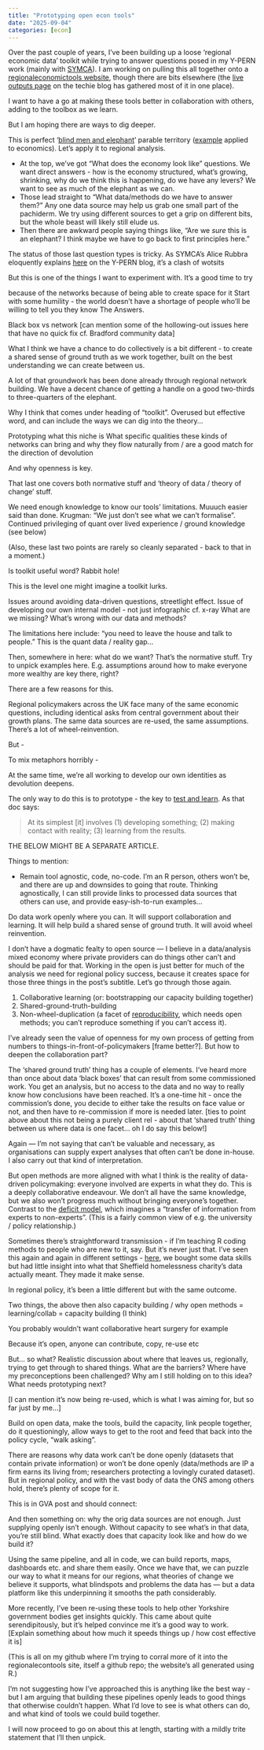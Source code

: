 ```yaml
---
title: "Prototyping open econ tools"
date: "2025-09-04"
categories: [econ]
---
```



Over the past couple of years, I've been building up a loose 'regional economic data' toolkit while trying to answer questions posed in my Y-PERN work (mainly with [SYMCA](https://www.southyorkshire-ca.gov.uk/)). I am working on pulling this all together onto a [regionaleconomictools website](https://danolner.github.io/RegionalEconomicTools/), though there are bits elsewhere (the [live outputs page](https://danolner.github.io/posts/outputs_livelist/) on the techie blog has gathered most of it in one place).

I want to have a go at making these tools better in collaboration with others, adding to the toolbox as we learn. 

But I am hoping there are ways to dig deeper. 

This is perfect '[blind men and elephant](https://en.wikipedia.org/wiki/Blind_men_and_an_elephant)' parable territory ([example](https://jetzek.wordpress.com/2016/07/19/first-blog-post/) applied to economics). Let's apply it to regional analysis.

* At the top, we've got “What does the economy look like” questions. We want direct answers - how is the economy structured, what's growing, shrinking, why do we think this is happening, do we have any levers? We want to see as much of the elephant as we can.
* Those lead straight to “What data/methods do we have to answer them?” Any one data source may help us grab one small part of the pachiderm. We try using different sources to get a grip on different bits, but the whole beast will likely still elude us. 
* Then there are awkward people saying things like, "Are we *sure* this is an elephant? I think maybe we have to go back to first principles here."

The status of those last question types is tricky. As SYMCA's Alice Rubbra eloquently explains [here](https://y-pern.org.uk/blog/the-relationship-between-policymaking-and-research-how-it-works-sometimes/) on the Y-PERN blog, it's a clash of wotsits


But this is one of the things I want to experiment with. It's a good time to try 

because of the networks because of being able to create space for it
Start with some humility - the world doesn't have a shortage of people who'll be willing to tell you they know The Answers.

Black box vs network [can mention some of the hollowing-out issues here that have no quick fix cf. Bradford community data]

What I think we have a chance to do collectively is a bit different - to create a shared sense of ground truth as we work together, built on the best understanding we can create between us.

A lot of that groundwork has been done already through regional network building. We have a decent chance of getting a handle on a good two-thirds to three-quarters of the elephant.


Why I think that comes under heading of "toolkit". Overused but effective word, and can include the ways we can dig into the theory... 


Prototyping what this niche is
What specific qualities these kinds of networks can bring and why they flow naturally from / are a good match for the direction of devolution


And why openness is key.





That last one covers both normative stuff and 'theory of data / theory of change' stuff.

We need enough knowledge to know our tools' limitations. Muuuch easier said than done. Krugman: "We just don't see what we can't formalise". Continued privileging of quant over lived experience / ground knowledge (see below)




(Also, these last two points are rarely so cleanly separated - back to that in a moment.)


Is toolkit useful word? Rabbit hole!

This is the level one might imagine a toolkit lurks.




Issues around avoiding data-driven questions, streetlight effect. Issue of developing our own internal model - not just infographic cf. x-ray
What are we missing? What’s wrong with our data and methods?

The limitations here include: “you need to leave the house and talk to people.” This is the quant data / reality gap...

Then, somewhere in here: what do we want? That’s the normative stuff. Try to unpick examples here. E.g. assumptions around how to make everyone more wealthy are key there, right?







There are a few reasons for this.

Regional policymakers across the UK face many of the same economic questions, including identical asks from central government about their growth plans. The same data sources are re-used, the same assumptions. There's a lot of wheel-reinvention.


 But - 

To mix metaphors horribly - 






At the same time, we're all working to develop our own identities as devolution deepens.


The only way to do this is to prototype - the key to [test and learn](https://www.bi.team/publications/test-and-learn-a-playbook-for-mission-driven-government/). As that doc says:

> At its simplest [it] involves (1) developing something; (2) making contact with reality; (3) learning from the results.



 











THE BELOW MIGHT BE A SEPARATE ARTICLE.


Things to mention:

* Remain tool agnostic, code, no-code. I'm an R person, others won't be, and there are up and downsides to going that route. Thinking agnostically, I can still provide links to processed data sources that others can use, and provide easy-ish-to-run examples...


Do data work openly where you can. It will support collaboration and learning. It will help build a shared sense of ground truth. It will avoid wheel reinvention.

I don’t have a dogmatic fealty to open source — I believe in a data/analysis mixed economy where private providers can do things other can’t and should be paid for that. Working in the open is just better for much of the analysis we need for regional policy success, because it creates space for those three things in the post’s subtitle. Let’s go through those again. 

1. Collaborative learning (or: bootstrapping our capacity building together)
2. Shared-ground-truth-building
3. Non-wheel-duplication (a facet of [reproducibility](https://www.ukrn.org/), which needs open methods; you can’t reproduce something if you can’t access it).





I’ve already seen the value of openness for my own process of getting from numbers to things-in-front-of-policymakers [frame better?]. But how to deepen the collaboration part?

The ‘shared ground truth’ thing has a couple of elements. I’ve heard more than once about data ‘black boxes’ that can result from some commissioned work. You get an analysis, but no access to the data and no way to really know how conclusions have been reached. It’s a one-time hit - once the commission’s done, you decide to either take the results on face value or not, and then have to re-commission if more is needed later. [ties to point above about this not being a purely client rel - about that ‘shared truth’ thing between us where data is one facet… oh I do say this below!]

Again — I’m not saying that can’t be valuable and necessary, as organisations can supply expert analyses that often can’t be done in-house. I also carry out that kind of interpretation. 

But open methods are more aligned with what I think is the reality of data-driven policymaking: everyone involved are experts in what they do. This is a deeply collaborative endeavour. We don’t all have the same knowledge, but we also won’t progress much without bringing everyone’s together. Contrast to the [deficit model](https://en.wikipedia.org/wiki/Information_deficit_model), which imagines a “transfer of information from experts to non-experts”. (This is a fairly common view of e.g. the university / policy relationship.) 

Sometimes there’s straightforward transmission - if I’m teaching R coding methods to people who are new to it, say. But it’s never just that. I’ve seen this again and again in different settings - [here](https://www.danolner.net/2019/02/sheffields-first-data-for-good-hack-day), we bought some data skills but had little insight into what that Sheffield homelessness charity’s data actually meant. They made it make sense.

In regional policy, it’s been a little different but with the same outcome. 

Two things, the above then also capacity building / why open methods = learning/collab = capacity building (I think)

You probably wouldn’t want collaborative heart surgery for example

Because it’s open, anyone can contribute, copy, re-use etc

But… so what? Realistic discussion about where that leaves us, regionally, trying to get through to shared things. What are the barriers? Where have my preconceptions been challenged? Why am I still holding on to this idea? What needs prototyping next?

[I can mention it’s now being re-used, which is what I was aiming for, but so far just by me…]

Build on open data, make the tools, build the capacity, link people together, do it questioningly, allow ways to get to the root and feed that back into the policy cycle, “walk asking”.

There are reasons why data work can’t be done openly (datasets that contain private information) or won’t be done openly (data/methods are IP a firm earns its living from; researchers protecting a lovingly curated dataset). But in regional policy, and with the vast body of data the ONS among others hold, there’s plenty of scope for it.

This is in GVA post and should connect:

And then something on: why the orig data sources are not enough. Just supplying openly isn’t enough. Without capacity to see what’s in that data, you’re still blind. What exactly does that capacity look like and how do we build it?









Using the same pipeline, and all in code, we can build reports, maps, dashboards etc. and share them easily. Once we have that, we can puzzle our way to what it means for our regions, what theories of change we believe it supports, what blindspots and problems the data has — but a  data platform like this underpinning it smooths the path considerably.





More recently, I’ve been re-using these tools to help other Yorkshire government bodies get insights quickly. This came about quite serendipitously, but it’s helped convince me it’s a good way to work. [Explain something about how much it speeds things up / how cost effective it is]

(This is all on my github where I’m trying to corral more of it into the regionalecontools site, itself a github repo; the website’s all generated using R.) 

I’m not suggesting how I’ve approached this is anything like the best way - but I am arguing that building these pipelines openly leads to good things that otherwise couldn’t happen. What I’d love to see is what others can do, and what kind of tools we could build together. 

I will now proceed to go on about this at length, starting with a mildly trite statement that I’ll then unpick. 
